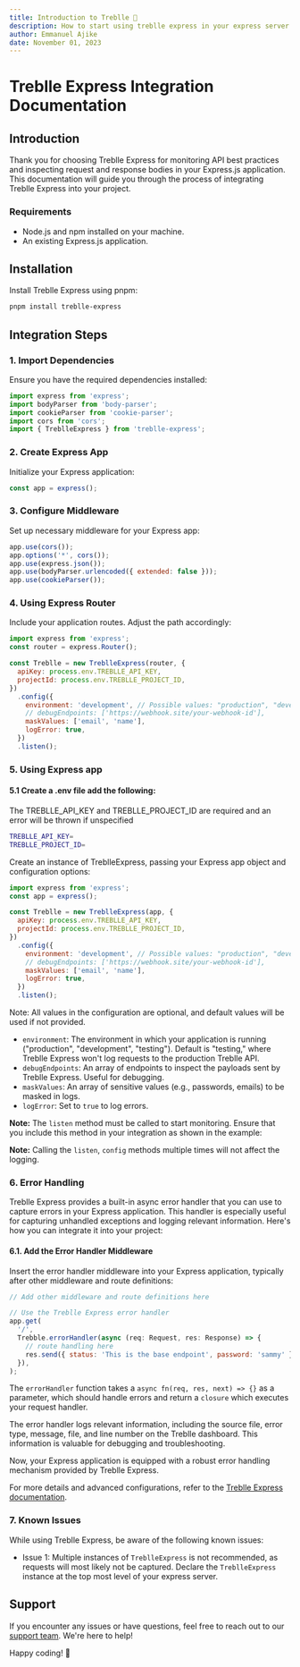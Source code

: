 ```yaml
---
title: Introduction to Treblle 🚀
description: How to start using treblle express in your express server
author: Emmanuel Ajike
date: November 01, 2023
---
```


# Treblle Express Integration Documentation

## Introduction

Thank you for choosing Treblle Express for monitoring API best practices and inspecting request and response bodies in your Express.js application. This documentation will guide you through the process of integrating Treblle Express into your project.

### Requirements

- Node.js and npm installed on your machine.
- An existing Express.js application.

## Installation

Install Treblle Express using pnpm:

```bash
pnpm install treblle-express
```

## Integration Steps

### 1. Import Dependencies

Ensure you have the required dependencies installed:

```javascript
import express from 'express';
import bodyParser from 'body-parser';
import cookieParser from 'cookie-parser';
import cors from 'cors';
import { TreblleExpress } from 'treblle-express';
```

### 2. Create Express App

Initialize your Express application:

```javascript
const app = express();
```

### 3. Configure Middleware

Set up necessary middleware for your Express app:

```javascript
app.use(cors());
app.options('*', cors());
app.use(express.json());
app.use(bodyParser.urlencoded({ extended: false }));
app.use(cookieParser());
```

### 4. Using Express Router

Include your application routes. Adjust the path accordingly:

```javascript
import express from 'express';
const router = express.Router();

const Treblle = new TreblleExpress(router, {
  apiKey: process.env.TREBLLE_API_KEY,
  projectId: process.env.TREBLLE_PROJECT_ID,
})
  .config({
    environment: 'development', // Possible values: "production", "development", "testing"
    // debugEndpoints: ['https://webhook.site/your-webhook-id'],
    maskValues: ['email', 'name'],
    logError: true,
  })
  .listen();
```

### 5. Using Express app

#### 5.1 Create a .env file add the following:

The TREBLLE_API_KEY and TREBLLE_PROJECT_ID are required and an error will be thrown if unspecified

```bash
TREBLLE_API_KEY=
TREBLLE_PROJECT_ID=
```

Create an instance of TreblleExpress, passing your Express app object and configuration options:

```javascript
import express from 'express';
const app = express();

const Treblle = new TreblleExpress(app, {
  apiKey: process.env.TREBLLE_API_KEY,
  projectId: process.env.TREBLLE_PROJECT_ID,
})
  .config({
    environment: 'development', // Possible values: "production", "development", "testing"
    // debugEndpoints: ['https://webhook.site/your-webhook-id'],
    maskValues: ['email', 'name'],
    logError: true,
  })
  .listen();
```

Note: All values in the configuration are optional, and default values will be used if not provided.

- `environment`: The environment in which your application is running ("production", "development", "testing"). Default is "testing," where Treblle Express won't log requests to the production Treblle API.
- `debugEndpoints`: An array of endpoints to inspect the payloads sent by Treblle Express. Useful for debugging.
- `maskValues`: An array of sensitive values (e.g., passwords, emails) to be masked in logs.
- `logError`: Set to `true` to log errors.

**Note:** The `listen` method must be called to start monitoring. Ensure that you include this method in your integration as shown in the example:

**Note:** Calling the `listen`, `config` methods multiple times will not affect the logging.

### 6. Error Handling

Treblle Express provides a built-in async error handler that you can use to capture errors in your Express application. This handler is especially useful for capturing unhandled exceptions and logging relevant information. Here's how you can integrate it into your project:

#### 6.1. Add the Error Handler Middleware

Insert the error handler middleware into your Express application, typically after other middleware and route definitions:

```javascript
// Add other middleware and route definitions here

// Use the Treblle Express error handler
app.get(
  '/',
  Trebble.errorHandler(async (req: Request, res: Response) => {
    // route handling here
    res.send({ status: 'This is the base endpoint', password: 'sammy' });
  }),
);
```

The `errorHandler` function takes a `async fn(req, res, next) => {}` as a parameter, which should handle errors and return a `closure` which executes your request handler.

The error handler logs relevant information, including the source file, error type, message, file, and line number on the Treblle dashboard. This information is valuable for debugging and troubleshooting.

Now, your Express application is equipped with a robust error handling mechanism provided by Treblle Express.

For more details and advanced configurations, refer to the [Treblle Express documentation](https://docs.treblle.com/en/integrations).

### 7. Known Issues

While using Treblle Express, be aware of the following known issues:

- Issue 1: Multiple instances of `TreblleExpress` is not recommended, as requests will most likely not be captured. Declare the `TreblleExpress` instance at the top most level of your express server.

## Support

If you encounter any issues or have questions, feel free to reach out to our [support team](https://treblle.com). We're here to help!

Happy coding! 🚀

```

```
